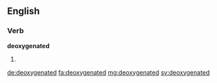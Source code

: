 ==English==

===Verb===
'''deoxygenated'''

# {{en-past of|deoxygenate}}

[[de:deoxygenated]]
[[fa:deoxygenated]]
[[mg:deoxygenated]]
[[sv:deoxygenated]]